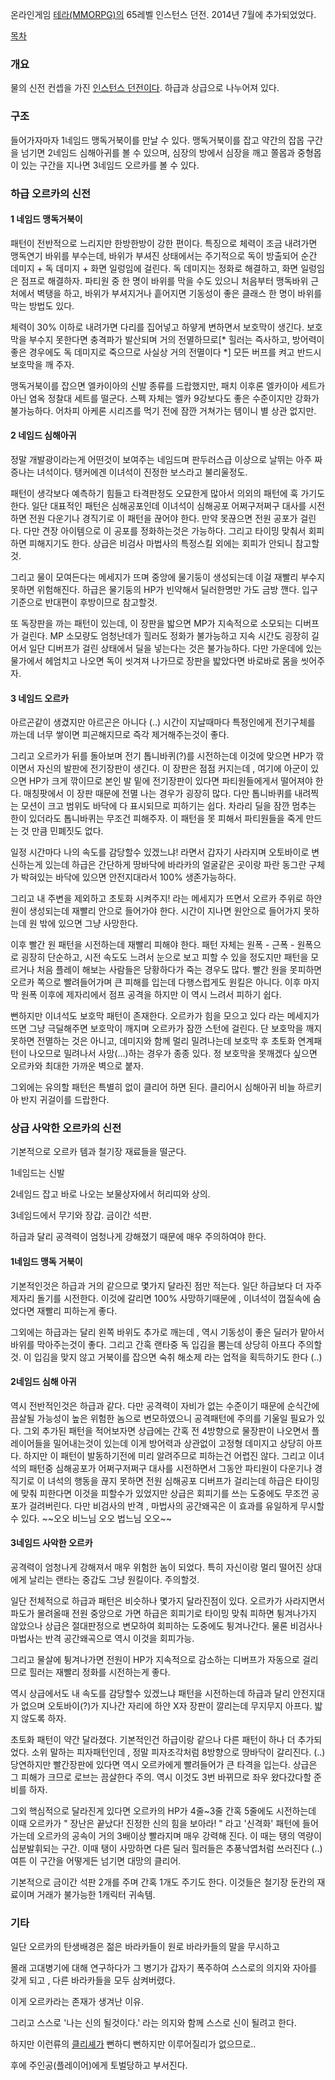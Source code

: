 온라인게임 [[테라(MMORPG)]]의 65레벨 인스턴스 던전. 2014년 7월에 추가되었었다.

[[목차]]
=== 개요 ===
물의 신전 컨셉을 가진 [[인스턴스 던전]]이다. 하급과 상급으로 나누어져 있다.

=== 구조 ===
들어가자마자 1네임드 맹독거북이를 만날 수 있다. 맹독거북이를 잡고 약간의 잡몹 구간을 넘기면 2네임드 심해아귀를 볼 수 있으며, 심장의 방에서 심장을 깨고 쫄몹과 중형몹이 있는 구간을 지나면 3네임드 오르카를 볼 수 있다.

=== 하급 오르카의 신전 ===

==== 1 네임드 맹독거북이 ====
패턴이 전반적으로 느리지만 한방한방이 강한 편이다. 특징으로 체력이 조금 내려가면 맹독연기 바위를 부수는데, 바위가 부셔진 상태에서는 주기적으로 독이 방출되어 순간 데미지 + 독 데미지 + 화면 일렁임에 걸린다. 독 데미지는 정화로 해결하고, 화면 일렁임은 점프로 해결하자. 파티원 중 한 명이 바위를 막을 수도 있으니 처음부터 맹독바위 근처에서 벽탱을 하고, 바위가 부셔지거나 흩어지면 기동성이 좋은 클래스 한 명이 바위를 막는 방법도 있다.

체력이 30% 이하로 내려가면 다리를 집어넣고 하얗게 변하면서 보호막이 생긴다. 보호막을 부수지 못한다면 충격파가 발산되며 거의 전멸하므로[* 힐러는 즉사하고, 방어력이 좋은 경우에도 독 데미지로 죽으므로 사실상 거의 전멸이다 *] 모든 버프를 켜고 반드시 보호막을 깨 주자. 

맹독거북이를 잡으면 엘카이아의 신발 종류를 드랍했지만, 패치 이후론 엘카이아 세트가 아닌 염옥 정찰대 세트를 떨군다. 스펙 자체는 엘카 9강보다도 좋은 수준이지만 강화가 불가능하다. 어차피 아케론 시리즈를 먹기 전에 잠깐 거쳐가는 템이니 별 상관 없지만.

==== 2 네임드 심해아귀 ====

정말 개발광이라는게 어떤것이 보여주는 네임드며 판두러스급 이상으로 날뛰는 아주 짜증나는 녀석이다.
탱커에겐 이녀석이 진정한 보스라고 불리울정도.

패턴이 생각보다 예측하기 힘들고 타격판정도 오묘한게 많아서 의외의 패턴에 훅 가기도 한다.
일단 대표적인 패턴은 심해공포인데 이녀석이 심해공포 어쩌구저쩌구 대사를 시전하면 전원 다운기나 경직기로 이 패턴을 끊어야 한다. 만약 못끊으면 전원 공포가 걸린다. 다만 견장 아이템으로 이 공포를 정화하는것은 가능하다. 
그리고 타이밍 맞춰서 회피하면 피해지기도 한다. 상급은 비검사 마법사의 특정스킬 외에는 회피가 안되니 참고할것.

그리고 물이 모여든다는 메세지가 뜨며 중앙에 물기둥이 생성되는데 이걸 재빨리 부수지못하면 위험해진다.
하급은 물기둥의 HP가 빈약해서 딜러한명만 가도 금방 깬다. 입구 기준으로 반대편이 후방이므로 참고할것.

또 독장판을 까는 패턴이 있는데, 이 장판을 밟으면 MP가 지속적으로 소모되는 디버프가 걸린다. MP 소모량도 엄청난데가 힐러도 정화가 불가능하고 지속 시간도 굉장히 길어서 일단 디버프가 걸린 상태에서 딜을 넣는다는 것은 불가능하다. 다만 가운데에 있는 물가에서 헤엄치고 나오면 독이 씻겨져 나가므로 장판을 밟았다면 바로바로 몸을 씻어주자.


==== 3 네임드 오르카 ====

아르곤같이 생겼지만 아르곤은 아니다 (..)
시간이 지날때마다 특정인에게 전기구체를 까는데 너무 쌓이면 피곤해지므로 즉각 제거해주는것이 좋다.

그리고 오르카가 뒤를 돌아보며 전기 톱니바퀴(?)를 시전하는데 이것에 맞으면 HP가 깎이면서 자신의 발판에 전기장판이 생긴다. 이 장판은 점점 커지는데 , 여기에 아군이 있으면 HP가 크게 깎이므로 본인 발 밑에 전기장판이 있다면 파티원들에게서 떨어져야 한다. 매칭팟에서 이 장판 때문에 전멸 나는 경우가 굉장히 많다. 다만 톱니바퀴를 내려찍는 모션이 크고 범위도 바닥에 다 표시되므로 피하기는 쉽다. 차라리 딜을 잠깐 멈추는 한이 있더라도 톱니바퀴는 무조건 피해주자. 이 패턴을 못 피해서 파티원들을 죽게 만드는 것 만큼 민폐짓도 없다.

일정 시간마다 나의 속도를 감당할수 있겠느냐! 라면서 갑자기 사라지며 오토바이로 변신하는게 있는데 하급은 간단하게 땅바닥에 바라카의 얼굴같은 곳이랑 파란 동그란 구체가 박혀있는 바닥에 있으면 안전지대라서 100% 생존가능하다. 

그리고 내 주변을 제외하고 초토화 시켜주지! 라는 메세지가 뜨면서 오르카 주위로 하얀 원이 생성되는데 재빨리 안으로 들어가야 한다. 시간이 지나면 원안으로 들어가지 못하는데 원 밖에 있으면 그냥 사망한다.

이후 빨간 원 패턴을 시전하는데 재빨리 피해야 한다. 패턴 자체는 원폭 - 근폭 - 원폭으로 굉장히 단순하고, 시전 속도도 느려서 눈으로 보고 피할 수 있을 정도지만 패턴을 모르거나 처음 플레이 해보는 사람들은 당황하다가 죽는 경우도 많다. 빨간 원을 못피하면 오르카 쪽으로 빨려들어가며 큰 피해를 입는데 다행스럽게도 원킬은 아니다. 이후 마지막 원폭 이후에 제자리에서 점프 공격을 하지만 이 역시 느려서 피하기 쉽다.

뻔하지만 이녀석도 보호막 패턴이 존재한다. 오르카가 힘을 모으고 있다 라는 메세지가 뜨면 그냥 극딜해주면 보호막이 깨지며 오르카가 잠깐 스턴에 걸린다. 단 보호막을 깨지 못하면 전멸하는 것은 아니고, 데미지와 함께 멀리 밀려나는데 보호막 후 초토화 연계패턴이 나오므로 밀려나서 사망(...)하는 경우가 종종 있다. 정 보호막을 못깨겠다 싶으면 오르카와 최대한 가까운 벽으로 붙자.

그외에는 유의할 패턴은 특별히 없이 클리어 하면 된다. 클리어시 심해아귀 비늘 하르키아 반지 귀걸이를 드랍한다.

=== 상급 사악한 오르카의 신전 ===


기본적으로 오르카 템과 철기장 재료들을 떨군다.


1네임드는 신발

2네임드 잡고 바로 나오는 보물상자에서 허리띠와 상의.

3네임드에서 무기와 장갑. 금이간 석판.


하급과 달리 공격력이 엄청나게 강해졌기 때문에 매우 주의하여야 한다.
==== 1네임드 맹독 거북이 ====

기본적인것은 하급과 거의 같으므로 몇가지 달라진 점만 적는다.
일단 하급보다 더 자주 제자리 돌기를 시전한다. 
이것에 갈리면 100% 사망하기때문에 , 이녀석이 껍질속에 숨었다면 재빨리 피하는게 좋다.

그외에는 하급과는 달리 왼쪽 바위도 추가로 깨는데 , 역시 기동성이 좋은 딜러가 맡아서 바위를 막아주는것이 좋다.
그리고 간혹 랜타중 독 입김을 뿜는데 상당히 아프다 주의할것. 이 입김을 맞지 않고 거북이를 잡으면 숙취 해소제 라는 업적을 획득하기도 한다 (..)


==== 2네임드 심해 아귀 ====

역시 전반적인것은 하급과 같다. 다만 공격력이 자비가 없는 수준이기 때문에 순식간에 끔살될 가능성이 높은 위험한 놈으로 변모하였으니 공격패턴에 주의를 기울일 필요가 있다. 
그외  추가된 패턴을 적어보자면 상급에는 간혹 전 4방향으로 물장판이 나오면서 플레이어들을 밀어내는것이 있는데 이게 방어력과 상관없이 고정형 데미지고 상당히 아프다. 하지만 이 패턴이 발동하기전에 미리 알려주므로 피하는건 어렵진 않다. 그리고 이녀석의 패턴중 심해공포가 어쩌구저쩌구 대사를 시전하면서 그동안 파티원이 다운기나 경직기로 이 녀석의 행동을 끊지 못하면 전원 심해공포 디버프가 걸리는데 하급은 타이밍에 맞춰 피한다면 이것을 피할수가 있었지만 상급은 회피기를 쓰는 도중에도 무조껀 공포가 걸려버린다. 
다만 비검사의 반격 , 마법사의 공간왜곡은 이 효과를 유일하게 무시할수 있다. ~~오오 비느님 오오 법느님 오오~~



==== 3네임드 사악한 오르카 ====

공격력이 엄청나게 강해져서 매우 위험한 놈이 되었다. 특히 자신이랑 멀리 떨어진 상대에게 날리는 랜타는 중갑도 그냥 원킬이다. 주의할것.

일단 전체적으로 하급과 패턴은 비슷하나 몇가지 달라진점이 있다.
오르카가 사라지면서 파도가 몰려올때 전원 중앙으로 가면 하급은 회피기로 타이밍 맞춰 피하면 튕겨나가지 않았으나 상급은 절대판정으로 변모하여 회피하는 도중에도 튕겨나간다. 물론 비검사나 마법사는 반격 공간왜곡으로 역시 이것을 회피가능. 

그리고 물살에 튕겨나가면 전원이 HP가 지속적으로 감소하는 디버프가 자동으로 걸리므로 힐러는 재빨리 정화를 시전하는게 좋다.

역시 상급에서도 내 속도를 감당할수 있겠느냐 패턴을 시전하는데 하급과 달리 안전지대가 없으며 오토바이(?)가 지나간 자리에 하얀 X자 장판이 깔리는데 무지무지 아프다. 밟지 않도록 하자.

초토화 패턴이 약간 달라졌다.
기본적인건 하급이랑 같으나 다른 패턴이 하나 더 추가되었다. 소위 말하는 피자패턴인데 , 정말 피자조각처럼 8방향으로 땅바닥이 갈리진다. (..) 당연하지만 빨간장판에 있다면 역시 오르카에게 빨려들어가 큰 타격을 입는다. 상급은 그 피해가 크므로 로브는 끔살한다 주의. 역시 이것도 3번 바뀌므로 좌우 왔다갔다할 준비를 하자. 

그외 핵심적으로 달라진게 있다면  오르카의 HP가 4줄~3줄 간혹 5줄에도 시전하는데 
이때 오르카가 " 장난은 끝났다! 진정한 신의 힘을 보아라! " 라고 '신격화' 패턴에 들어가는데 오르카의 공속이 거의 3배이상 빨라지며 매우 강력해 진다. 이 때는 탱의 역량이 십분발휘되는 구간. 이때 탱이 사망하면 다른 딜러 힐러들은 추풍낙엽처럼 쓰러진다 (..) 여튼 이 구간을 어떻게든 넘기면 대망의 클리어.

기본적으로 금이간 석판 2개를 주며 간혹 1개도 주기도 한다. 이것들은 철기장 둔칸의 재료이며 거래가 불가능한 1캐릭터 귀속템.













=== 기타 ===

일단 오르카의 탄생배경은 젊은 바라카들이 원로 바라카들의 말을 무시하고 

몰래 고대병기에 대해 연구하다가 그 병기가 갑자기 폭주하여 스스로의 의지와 자아를 갖게 되고 , 다른 바라카들을 모두 삼켜버렸다. 

이게 오르카라는 존재가 생겨난 이유.

그리고 스스로 '나는 신의 될것이다.' 라는 의지와 함께 스스로 신이 될려고 한다.

하지만 이런류의 [[클리셰]]가 뻔하디 뻔하지만 이루어질리가 없으므로.. 

후에 주인공(플레이어)에게 토벌당하고 부서진다.

